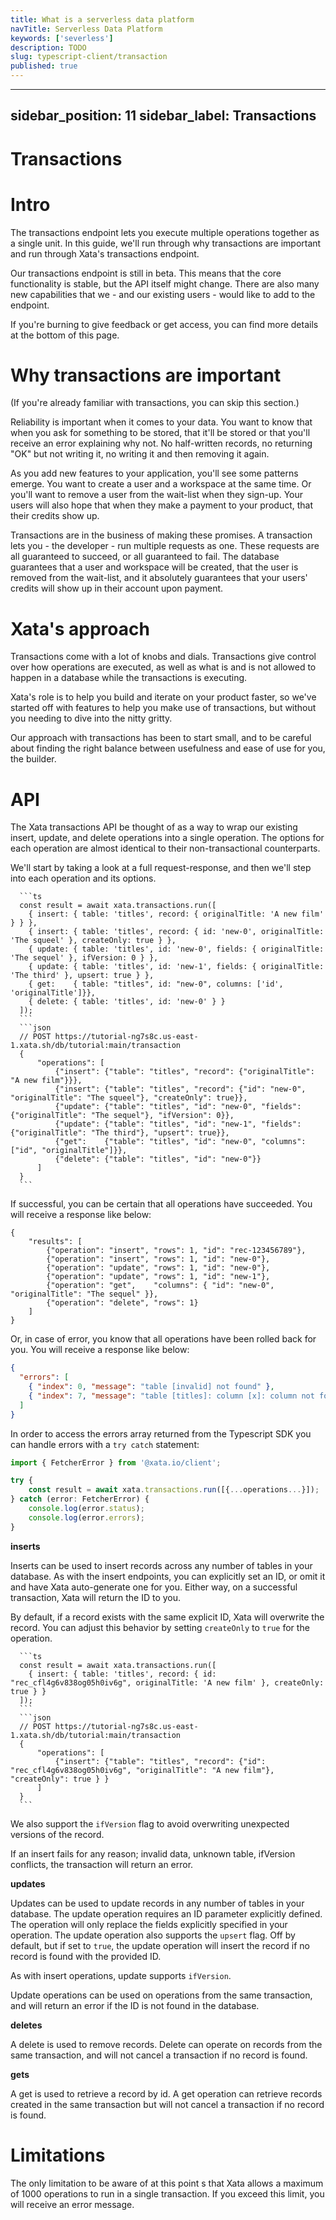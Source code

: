 ```yaml
---
title: What is a serverless data platform
navTitle: Serverless Data Platform
keywords: ['severless']
description: TODO
slug: typescript-client/transaction
published: true
---
```


---
sidebar_position: 11
sidebar_label: Transactions
---

# Transactions

# Intro

The transactions endpoint lets you execute multiple operations together as a single unit. In this guide, we'll run through why transactions are important and run through Xata's transactions endpoint.

Our transactions endpoint is still in beta. This means that the core functionality is stable, but the API itself might change. There are also many new capabilities that we - and our existing users - would like to add to the endpoint.

If you're burning to give feedback or get access, you can find more details at the bottom of this page.

# Why transactions are important

(If you're already familiar with transactions, you can skip this section.)

Reliability is important when it comes to your data. You want to know that when you ask for something to be stored, that it'll be stored or that you'll receive an error explaining why not. No half-written records, no returning "OK" but not writing it, no writing it and then removing it again.

As you add new features to your application, you'll see some patterns emerge. You want to create a user and a workspace at the same time. Or you'll want to remove a user from the wait-list when they sign-up. Your users will also hope that when they make a payment to your product, that their credits show up.

Transactions are in the business of making these promises. A transaction lets you - the developer - run multiple requests as one. These requests are all guaranteed to succeed, or all guaranteed to fail. The database guarantees that a user and workspace will be created, that the user is removed from the wait-list, and it absolutely guarantees that your users' credits will show up in their account upon payment.

# Xata's approach

Transactions come with a lot of knobs and dials. Transactions give control over how operations are executed, as well as what is and is not allowed to happen in a database while the transactions is executing.

Xata's role is to help you build and iterate on your product faster, so we've started off with features to help you make use of transactions, but without you needing to dive into the nitty gritty.

Our approach with transactions has been to start small, and to be careful about finding the right balance between usefulness and ease of use for you, the builder.

# API

The Xata transactions API be thought of as a way to wrap our existing insert, update, and delete operations into a single operation. The options for each operation are almost identical to their non-transactional counterparts.

We'll start by taking a look at a full request-response, and then we'll step into each operation and its options.

````ts|json
  ```ts
  const result = await xata.transactions.run([
    { insert: { table: 'titles', record: { originalTitle: 'A new film' } } },
    { insert: { table: 'titles', record: { id: 'new-0', originalTitle: 'The squeel' }, createOnly: true } },
    { update: { table: 'titles', id: 'new-0', fields: { originalTitle: 'The sequel' }, ifVersion: 0 } },
    { update: { table: 'titles', id: 'new-1', fields: { originalTitle: 'The third' }, upsert: true } },
    { get:    { table: "titles", id: "new-0", columns: ['id', 'originalTitle']}},
    { delete: { table: 'titles', id: 'new-0' } }
  ]);
  ```
  ```json
  // POST https://tutorial-ng7s8c.us-east-1.xata.sh/db/tutorial:main/transaction
  {
      "operations": [
          {"insert": {"table": "titles", "record": {"originalTitle": "A new film"}}},
          {"insert": {"table": "titles", "record": {"id": "new-0", "originalTitle": "The squeel"}, "createOnly": true}},
          {"update": {"table": "titles", "id": "new-0", "fields": {"originalTitle": "The sequel"}, "ifVersion": 0}},
          {"update": {"table": "titles", "id": "new-1", "fields": {"originalTitle": "The third"}, "upsert": true}},
          {"get":    {"table": "titles", "id": "new-0", "columns": ["id", "originalTitle"]}},
          {"delete": {"table": "titles", "id": "new-0"}}
      ]
  }
  ```
````

If successful, you can be certain that all operations have succeeded. You will receive a response like below:

```
{
    "results": [
        {"operation": "insert", "rows": 1, "id": "rec-123456789"},
        {"operation": "insert", "rows": 1, "id": "new-0"},
        {"operation": "update", "rows": 1, "id": "new-0"},
        {"operation": "update", "rows": 1, "id": "new-1"},
        {"operation": "get",    "columns": { "id": "new-0", "originalTitle": "The sequel" }},
        {"operation": "delete", "rows": 1}
    ]
}
```

Or, in case of error, you know that all operations have been rolled back for you. You will receive a response like below:

```json
{
  "errors": [
    { "index": 0, "message": "table [invalid] not found" },
    { "index": 7, "message": "table [titles]: column [x]: column not found" }
  ]
}
```

In order to access the errors array returned from the Typescript SDK you can handle errors with a `try catch` statement:

```ts
import { FetcherError } from '@xata.io/client';

try {
    const result = await xata.transactions.run([{...operations...}]);
} catch (error: FetcherError) {
    console.log(error.status);
    console.log(error.errors);
}
```

**inserts**

Inserts can be used to insert records across any number of tables in your database. As with the insert endpoints,
you can explicitly set an ID, or omit it and have Xata auto-generate one for you. Either way, on a successful transaction,
Xata will return the ID to you.

By default, if a record exists with the same explicit ID, Xata will overwrite the record. You can adjust this behavior by
setting `createOnly` to `true` for the operation.

````ts|json
  ```ts
  const result = await xata.transactions.run([
    { insert: { table: 'titles', record: { id: "rec_cfl4g6v838og05h0iv6g", originalTitle: 'A new film' }, createOnly: true } }
  ]);
  ```
  ```json
  // POST https://tutorial-ng7s8c.us-east-1.xata.sh/db/tutorial:main/transaction
  {
      "operations": [
          {"insert": {"table": "titles", "record": {"id": "rec_cfl4g6v838og05h0iv6g", "originalTitle": "A new film"}, "createOnly": true } }
      ]
  }
  ```
````

We also support the `ifVersion` flag to avoid overwriting unexpected versions of the record.

If an insert fails for any reason; invalid data, unknown table, ifVersion conflicts, the transaction will return an error.

**updates**

Updates can be used to update records in any number of tables in your database. The update operation requires an ID parameter
explicitly defined. The operation will only replace the fields explicitly specified in your operation. The update operation
also supports the `upsert` flag. Off by default, but if set to `true`, the update operation will insert the record if no
record is found with the provided ID.

As with insert operations, update supports `ifVersion`.

Update operations can be used on operations from the same transaction, and will return an error if the ID is not found in the
database.

**deletes**

A delete is used to remove records. Delete can operate on records from the same transaction, and will not cancel a transaction
if no record is found.

**gets**

A get is used to retrieve a record by id. A get operation can retrieve records created in the same transaction but will not cancel
a transaction if no record is found.

# Limitations

The only limitation to be aware of at this point s that Xata allows a maximum of 1000 operations to run in a single transaction. If you exceed this limit, you will receive an error message.
